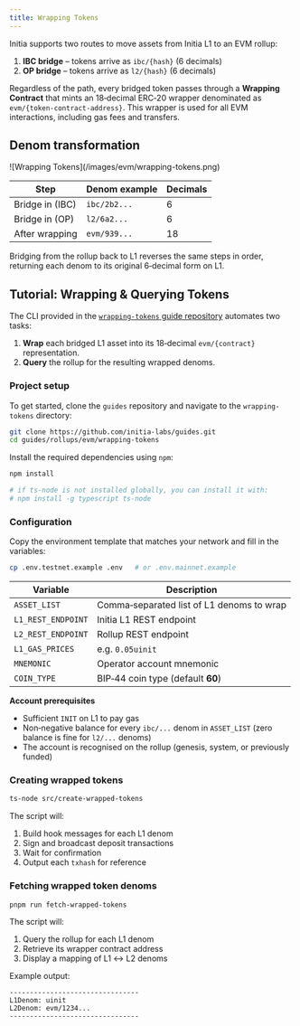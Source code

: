 ```yaml
---
title: Wrapping Tokens
---
```


Initia supports two routes to move assets from Initia L1 to an EVM rollup:

1. **IBC bridge** – tokens arrive as `ibc/{hash}` (6 decimals)
2. **OP bridge** – tokens arrive as `l2/{hash}` (6 decimals)

Regardless of the path, every bridged token passes through a **Wrapping Contract** that
mints an 18‑decimal ERC‑20 wrapper denominated as `evm/{token-contract-address}`. This wrapper is
used for all EVM interactions, including gas fees and transfers.

## Denom transformation

<Frame>
![Wrapping Tokens](/images/evm/wrapping-tokens.png)
</Frame>

| Step | Denom example | Decimals |
|------|---------------|----------|
| Bridge in (IBC) | `ibc/2b2...` | 6 |
| Bridge in (OP) | `l2/6a2...` | 6 |
| After wrapping | `evm/939...` | 18 |

<Note>
Bridging from the rollup back to L1 reverses the same steps in order, returning each denom to its original 6‑decimal form on L1.
</Note>

## Tutorial: Wrapping & Querying Tokens

The CLI provided in the [`wrapping-tokens` guide repository](https://github.com/initia-labs/guides/tree/main/rollups/evm/wrapping-tokens) automates two tasks:

1. **Wrap** each bridged L1 asset into its 18‑decimal `evm/{contract}` representation.
2. **Query** the rollup for the resulting wrapped denoms.

### Project setup

To get started, clone the `guides` repository and navigate to the `wrapping-tokens` directory:

```bash
git clone https://github.com/initia-labs/guides.git
cd guides/rollups/evm/wrapping-tokens
```

Install the required dependencies using `npm`:

```bash
npm install

# if ts-node is not installed globally, you can install it with:
# npm install -g typescript ts-node
```

### Configuration

Copy the environment template that matches your network and fill in the variables:

```bash
cp .env.testnet.example .env   # or .env.mainnet.example
```

| Variable | Description |
|----------|-------------|
| `ASSET_LIST` | Comma‑separated list of L1 denoms to wrap |
| `L1_REST_ENDPOINT` | Initia L1 REST endpoint |
| `L2_REST_ENDPOINT` | Rollup REST endpoint |
| `L1_GAS_PRICES` | e.g. `0.05uinit` |
| `MNEMONIC` | Operator account mnemonic |
| `COIN_TYPE` | BIP‑44 coin type (default **60**) |

**Account prerequisites**

* Sufficient `INIT` on L1 to pay gas
* Non‑negative balance for every `ibc/...` denom in `ASSET_LIST` (zero balance is fine for `l2/...` denoms)
* The account is recognised on the rollup (genesis, system, or previously funded)

### Creating wrapped tokens

```bash
ts-node src/create-wrapped-tokens
```

The script will:

1. Build hook messages for each L1 denom
2. Sign and broadcast deposit transactions
3. Wait for confirmation
4. Output each `txhash` for reference

### Fetching wrapped token denoms

```bash
pnpm run fetch-wrapped-tokens
```

The script will:

1. Query the rollup for each L1 denom
2. Retrieve its wrapper contract address
3. Display a mapping of L1 ↔ L2 denoms

Example output:

```shell
--------------------------------
L1Denom: uinit
L2Denom: evm/1234...
--------------------------------
```